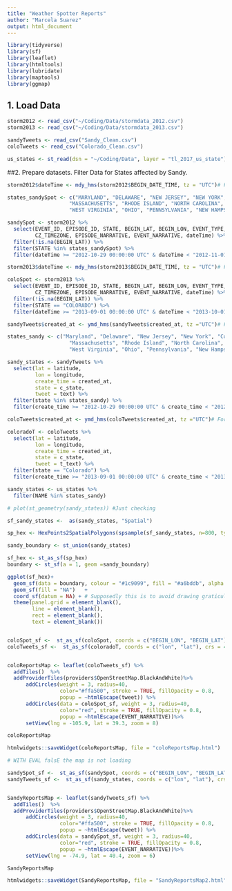 ```yaml
---
title: "Weather Spotter Reports"
author: "Marcela Suarez"
output: html_document
---
```


```r
library(tidyverse)
library(sf)
library(leaflet)
library(htmltools)
library(lubridate)
library(maptools)
library(ggmap)
```

## 1. Load Data
```r
storm2012 <- read_csv("~/Coding/Data/stormdata_2012.csv")
storm2013 <- read_csv("~/Coding/Data/stormdata_2013.csv")
```

```r
sandyTweets <- read_csv("Sandy_Clean.csv")
coloTweets <- read_csv("Colorado_Clean.csv")
```

```r
us_states <- st_read(dsn = "~/Coding/Data", layer = "tl_2017_us_state") # Read shapefile
```


##2. Prepare datasets. Filter Data for States affected by Sandy.
```r
storm2012$dateTime <- mdy_hms(storm2012$BEGIN_DATE_TIME, tz = "UTC")# Format date/time

states_sandySpot <- c("MARYLAND", "DELAWARE", "NEW JERSEY", "NEW YORK", "CONNECTICUT",
                    "MASSACHUSETTS", "RHODE ISLAND", "NORTH CAROLINA", "VIRGINIA",
                    "WEST VIRGINIA", "OHIO", "PENNSYLVANIA", "NEW HAMPSHIRE")

sandySpot <- storm2012 %>%
  select(EVENT_ID, EPISODE_ID, STATE, BEGIN_LAT, BEGIN_LON, EVENT_TYPE, 
         CZ_TIMEZONE, EPISODE_NARRATIVE, EVENT_NARRATIVE, dateTime) %>% 
  filter(!is.na(BEGIN_LAT)) %>%
  filter(STATE %in% states_sandySpot) %>% 
  filter(dateTime >= "2012-10-29 00:00:00 UTC" & dateTime < "2012-11-01 00:00:00 UTC")
```

```r
storm2013$dateTime <- mdy_hms(storm2013$BEGIN_DATE_TIME, tz = "UTC")# Format date/time

coloSpot <- storm2013 %>%
  select(EVENT_ID, EPISODE_ID, STATE, BEGIN_LAT, BEGIN_LON, EVENT_TYPE, 
         CZ_TIMEZONE, EPISODE_NARRATIVE, EVENT_NARRATIVE, dateTime) %>% 
  filter(!is.na(BEGIN_LAT)) %>%
  filter(STATE == "COLORADO") %>% 
  filter(dateTime >= "2013-09-01 00:00:00 UTC" & dateTime < "2013-10-01 00:00:00 UTC")

```

```r
sandyTweets$created_at <- ymd_hms(sandyTweets$created_at, tz ="UTC")# Format date/time

states_sandy <- c("Maryland", "Delaware", "New Jersey", "New York", "Connecticut", 
                    "Massachusetts", "Rhode Island", "North Carolina", "Virginia", 
                    "West Virginia", "Ohio", "Pennsylvania", "New Hampshire", "District of Columbia") # ha! had to include WDC for the map.

sandy_states <- sandyTweets %>% 
  select(lat = latitude, 
         lon = longitude, 
         create_time = created_at, 
         state = c_state,
         tweet = text) %>% 
  filter(state %in% states_sandy) %>%
  filter(create_time >= "2012-10-29 00:00:00 UTC" & create_time < "2012-11-01 00:00:00 UTC")
```


```r
coloTweets$created_at <- ymd_hms(coloTweets$created_at, tz ="UTC")# Format date/time

coloradoT <- coloTweets %>% 
  select(lat = latitude, 
         lon = longitude, 
         create_time = created_at, 
         state = c_state,
         tweet = t_text) %>% 
  filter(state == "Colorado") %>%
  filter(create_time >= "2013-09-01 00:00:00 UTC" & create_time < "2013-10-01 00:00:00 UTC")
```

```r

sandy_states <- us_states %>% 
  filter(NAME %in% states_sandy)

# plot(st_geometry(sandy_states)) #Just checking

sf_sandy_states <-  as(sandy_states, "Spatial")

sp_hex <- HexPoints2SpatialPolygons(spsample(sf_sandy_states, n=800, type="hexagonal"))

sandy_boundary <- st_union(sandy_states)

sf_hex <- st_as_sf(sp_hex)
boundary <- st_sf(a = 1, geom =sandy_boundary)

ggplot(sf_hex)+
  geom_sf(data = boundary, colour = "#1c9099", fill = "#a6bddb", alpha = 0.4) +
  geom_sf(fill = "NA")   +
  coord_sf(datum = NA) + # Supposedly this is to avoid drawing graticule
  theme(panel.grid = element_blank(),
        line = element_blank(),
        rect = element_blank(),
        text = element_blank())



```


```r
coloSpot_sf <-  st_as_sf(coloSpot, coords = c("BEGIN_LON", "BEGIN_LAT"), crs = 4326)
coloTweets_sf <-  st_as_sf(coloradoT, coords = c("lon", "lat"), crs = 4326)


coloReportsMap <- leaflet(coloTweets_sf) %>% 
  addTiles()  %>%
  addProviderTiles(providers$OpenStreetMap.BlackAndWhite)%>% 
      addCircles(weight = 3, radius=40,
                 color="#ffa500", stroke = TRUE, fillOpacity = 0.8,
                 popup = ~htmlEscape(tweet)) %>%
      addCircles(data = coloSpot_sf, weight = 3, radius=40,
                 color="red", stroke = TRUE, fillOpacity = 0.8,
                 popup = ~htmlEscape(EVENT_NARRATIVE))%>% 
      setView(lng = -105.9, lat = 39.3, zoom = 8)

coloReportsMap

htmlwidgets::saveWidget(coloReportsMap, file = "coloReportsMap.html")
```


```r
# WITH EVAL falsE the map is not loading

sandySpot_sf <-  st_as_sf(sandySpot, coords = c("BEGIN_LON", "BEGIN_LAT"), crs = 4326)
sandyTweets_sf <-  st_as_sf(sandy_states, coords = c("lon", "lat"), crs = 4326)


SandyReportsMap <- leaflet(sandyTweets_sf) %>% 
  addTiles()  %>%
  addProviderTiles(providers$OpenStreetMap.BlackAndWhite)%>% 
      addCircles(weight = 3, radius=40,
                 color="#ffa500", stroke = TRUE, fillOpacity = 0.8,
                 popup = ~htmlEscape(tweet)) %>%
      addCircles(data = sandySpot_sf, weight = 3, radius=40,
                 color="red", stroke = TRUE, fillOpacity = 0.8,
                 popup = ~htmlEscape(EVENT_NARRATIVE))%>% 
      setView(lng = -74.9, lat = 40.4, zoom = 6)

SandyReportsMap

htmlwidgets::saveWidget(SandyReportsMap, file = "SandyReportsMap2.html")
```

